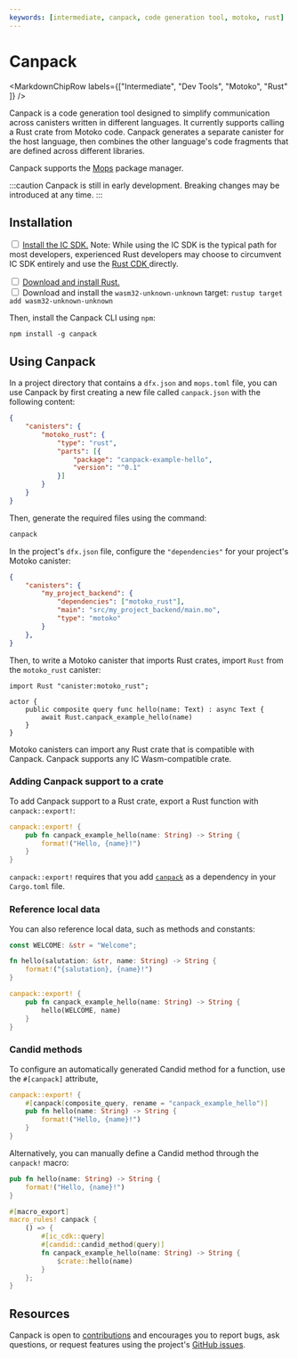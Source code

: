 ```yaml
---
keywords: [intermediate, canpack, code generation tool, motoko, rust]
---
```



# Canpack

<MarkdownChipRow labels={["Intermediate", "Dev Tools", "Motoko", "Rust" ]} />

Canpack is a code generation tool designed to simplify communication across canisters written in different languages. It currently supports calling a Rust crate from Motoko code. Canpack generates a separate canister for the host language, then combines the other language's code fragments that are defined across different libraries.

Canpack supports the [Mops](https://mops.one/) package manager.

:::caution
Canpack is still in early development. Breaking changes may be introduced at any time.
:::

## Installation

<Tabs>
<TabItem value="prereq" label="Prerequisites" default>

<input type="checkbox"/> <a href="/docs/current/building-dapps/getting-started/install">Install the IC SDK.</a> Note: While using the IC SDK is the typical path for most developers, experienced Rust developers may choose to circumvent IC SDK entirely and use the <a href="https://github.com/dfinity/cdk-rs"> Rust CDK </a> directly.
<div>
</div>
<input type="checkbox"/> <a href="https://doc.rust-lang.org/book/ch01-01-installation.html">Download and install Rust.</a>
<div>
</div>
<input type="checkbox"/> Download and install the <code>wasm32-unknown-unknown</code> target: <code>rustup target add wasm32-unknown-unknown</code>
</TabItem>
</Tabs>

Then, install the Canpack CLI using `npm`:

```
npm install -g canpack
```

## Using Canpack

In a project directory that contains a `dfx.json` and `mops.toml` file, you can use Canpack by first creating a new file called `canpack.json` with the following content:

```json
{
    "canisters": {
        "motoko_rust": {
            "type": "rust",
            "parts": [{
                "package": "canpack-example-hello",
                "version": "^0.1"
            }]
        }
    }
}
```

Then, generate the required files using the command: 

```bash
canpack
```

In the project's `dfx.json` file, configure the `"dependencies"` for your project's Motoko canister:

```json
{
    "canisters": {
        "my_project_backend": {
            "dependencies": ["motoko_rust"],
            "main": "src/my_project_backend/main.mo",
            "type": "motoko"
        }
    },
}
```

Then, to write a Motoko canister that imports Rust crates, import `Rust` from the `motoko_rust` canister:

```motoko no-repl
import Rust "canister:motoko_rust";

actor {
    public composite query func hello(name: Text) : async Text {
        await Rust.canpack_example_hello(name)
    }
}
```

Motoko canisters can import any Rust crate that is compatible with Canpack. Canpack supports any IC Wasm-compatible crate.

### Adding Canpack support to a crate

To add Canpack support to a Rust crate, export a Rust function with `canpack::export!`:

```rust
canpack::export! {
    pub fn canpack_example_hello(name: String) -> String {
        format!("Hello, {name}!")
    }
}
```

`canpack::export!` requires that you add [`canpack`](https://crates.io/crates/canpack) as a dependency in your `Cargo.toml` file.

### Reference local data

You can also reference local data, such as methods and constants:

```rust
const WELCOME: &str = "Welcome";

fn hello(salutation: &str, name: String) -> String {
    format!("{salutation}, {name}!")
}

canpack::export! {
    pub fn canpack_example_hello(name: String) -> String {
        hello(WELCOME, name)
    }
}
```

### Candid methods

To configure an automatically generated Candid method for a function, use the `#[canpack]` attribute, 

```rust
canpack::export! {
    #[canpack(composite_query, rename = "canpack_example_hello")]
    pub fn hello(name: String) -> String {
        format!("Hello, {name}!")
    }
}
```

Alternatively, you can manually define a Candid method through the `canpack!` macro:

```rust
pub fn hello(name: String) -> String {
    format!("Hello, {name}!")
}

#[macro_export]
macro_rules! canpack {
    () => {
        #[ic_cdk::query]
        #[candid::candid_method(query)]
        fn canpack_example_hello(name: String) -> String {
            $crate::hello(name)
        }
    };
}
```

## Resources

Canpack is open to [contributions](https://github.com/dfinity/canpack/blob/main/.github/CONTRIBUTING.md) and encourages you to report bugs, ask questions, or request features using the project's [GitHub issues](https://github.com/dfinity/canpack/issues).